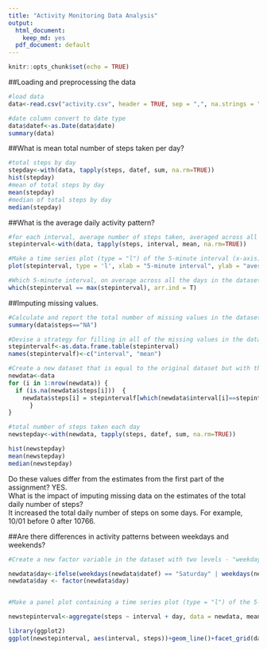 ---
title: "Activity Monitoring Data Analysis"
output:
  html_document: 
    keep_md: yes
  pdf_document: default
---

```{r setup, include=FALSE}
knitr::opts_chunk$set(echo = TRUE)
```

##Loading and preprocessing the data

```{r data}
#load data
data<-read.csv("activity.csv", header = TRUE, sep = ",", na.strings = "NA", stringsAsFactors = FALSE)

#date column convert to date type
data$datef<-as.Date(data$date)
summary(data)
```


##What is mean total number of steps taken per day?

```{r SUM}
#total steps by day
stepday<-with(data, tapply(steps, datef, sum, na.rm=TRUE))
hist(stepday)
#mean of total steps by day
mean(stepday)
#median of total steps by day
median(stepday)
```

##What is the average daily activity pattern?

```{r pattern}
#for each interval, average number of steps taken, averaged across all days 
stepinterval<-with(data, tapply(steps, interval, mean, na.rm=TRUE))

#Make a time series plot (type = "l") of the 5-minute interval (x-axis) and the average number of steps taken, averaged across all days (y-axis)
plot(stepinterval, type = 'l', xlab = "5-minute interval", ylab = "average number of steps taken")

#Which 5-minute interval, on average across all the days in the dataset, contains the maximum number of steps?
which(stepinterval == max(stepinterval), arr.ind = T)
```

##Imputing missing values. 

```{r imputing}
#Calculate and report the total number of missing values in the dataset (i.e. the total number of rows with NAs)
summary(data$steps=="NA")

#Devise a strategy for filling in all of the missing values in the dataset. The strategy to use the mean for that 5-minute interval.
stepintervalf<-as.data.frame.table(stepinterval)
names(stepintervalf)<-c("interval", "mean")

#Create a new dataset that is equal to the original dataset but with the missing data filled in.
newdata<-data
for (i in 1:nrow(newdata)) {
  if (is.na(newdata$steps[i]))  {
    newdata$steps[i] = stepintervalf[which(newdata$interval[i]==stepintervalf$interval), ]$mean
      }
}

#total number of steps taken each day 
newstepday<-with(newdata, tapply(steps, datef, sum, na.rm=TRUE))

hist(newstepday)
mean(newstepday)
median(newstepday)

```

Do these values differ from the estimates from the first part of the assignment?   YES.  
What is the impact of imputing missing data on the estimates of the total daily number of steps?  
It increased the total daily number of steps on some days. For example, 10/01 before 0 after 10766.


##Are there differences in activity patterns between weekdays and weekends?

```{r weekdayweekend patterns}
#Create a new factor variable in the dataset with two levels - "weekday" and "weekend" indicating whether a given date is a weekday or weekend day.

newdata$day<-ifelse(weekdays(newdata$datef) == "Saturday" | weekdays(newdata$datef) == "Sunday", "Weekend", "Weekday")
newdata$day <- factor(newdata$day)


#Make a panel plot containing a time series plot (type = "l") of the 5-minute interval (x-axis) and the average number of steps taken, averaged across all weekday days or weekend days (y-axis). 

newstepinterval<-aggregate(steps ~ interval + day, data = newdata, mean)

library(ggplot2)
ggplot(newstepinterval, aes(interval, steps))+geom_line()+facet_grid(day~.) +xlab("5-minute interval")+ylab("average number of steps taken")

```


